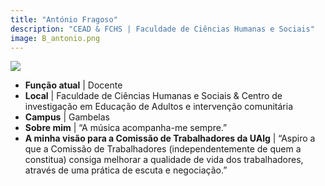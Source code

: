 ```yaml
---
title: "António Fragoso"
description: "CEAD & FCHS | Faculdade de Ciências Humanas e Sociais"
image: B_antonio.png
---
```


![](B_antonio.png)

-   **Função atual** | Docente
-   **Local** | Faculdade de Ciências Humanas e Sociais & Centro de investigação em Educação de Adultos e intervenção comunitária
-   **Campus** | Gambelas
-   **Sobre mim** | "A música acompanha-me sempre."
-   **A minha visão para a Comissão de Trabalhadores da UAlg** | "Aspiro a que a Comissão de Trabalhadores (independentemente de quem a constitua) consiga melhorar a qualidade de vida dos trabalhadores, através de uma prática de escuta e negociação."

